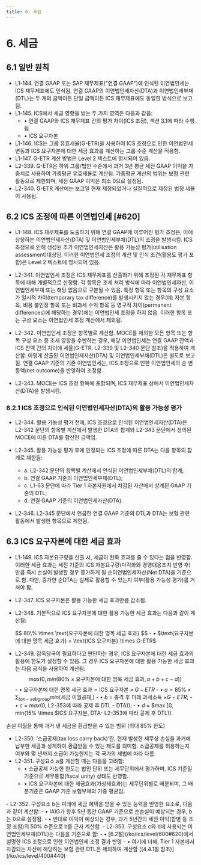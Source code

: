 ```yaml
---
title: 6. 세금
---
```

# 6. 세금
## 6.1 일반 원칙
- L1-144. 연결 GAAP 또는 SAP 재무제표("연결 GAAP")에 인식된 이연법인세는 ICS 재무제표에도 인식됨. 연결 GAAP의 이연법인세자산(DTA)과 이연법인세부채(DTL)는 두 개의 금액이든 단일 금액이든 ICS 재무제표에도 동일한 방식으로 보고됨.
- L1-145. ICS에서 세금 영향을 받는 두 가지 영역은 다음과 같음:
  - • 연결 GAAP와 ICS 재무제표 간의 평가 차이(ICS 조정), 섹션 3.1에 따라 수행됨
  - • ICS 요구자본
- L1-146. ICS는 그룹 유효세율(G-ETR)을 사용하여 ICS 조정으로 인한 이연법인세 변동과 ICS 요구자본에 대한 세금 효과를 계산하는 그룹 수준 계산을 적용함.
- L1-147. G-ETR 계산 방법은 Level 2 텍스트에 명시되어 있음.
- L2-339. G-ETR은 하위 그룹/법인 수준에서 과거 3년 평균 세전 GAAP 이익을 가중치로 사용하여 가중평균 유효세율로 계산됨. 가중평균 계산의 범위는 보험 관련 활동으로 제한되며, 세전 GAAP 이익은 최소 0으로 설정됨.
- L2-340. G-ETR 계산에는 보고일 현재 제정되었거나 실질적으로 제정된 법정 세율이 사용됨.

## 6.2 ICS 조정에 따른 이연법인세 [#620]
- L1-148. ICS 재무제표를 도출하기 위해 연결 GAAP에 이루어진 평가 조정은, 이에 상응하는 이연법인세자산(DTA) 및 이연법인세부채(DTL)의 조정을 발생시킴. ICS 조정으로 인해 생성된 추가 이연법인세자산은 활용 가능성 평가(utilisation assessment)대상임. 이러한 이연법인세 조정의 계산 및 인식 조건(활용도 평가 포함)은 Level 2 텍스트에 명시되어 있음.
- L2-341. 이연법인세 조정은 ICS 재무제표를 산출하기 위해 조정된 각 재무제표 항목에 대해 개별적으로 산정함. 각 항목은 조세 처리 방식에 따라 이연법인세자산, 이연법인세부채 또는 해당 없음으로 구분될 수 있음. 특정 항목 또는 항목의 구성 요소가 일시적 차이(temporary tax difference)를 발생시키지 않는 경우(예: 자본 항목, 비용 불인정 항목 또는 비과세 수익 항목 등 영구적 차이(permanent differences)에 해당하는 경우)에는 이연법인세 조정을 하지 않음. 이러한 항목 또는 구성 요소는 이연법인세 조정 계산에서 제외됨.
- L2-342. 이연법인세 조정은 항목별로 계산함. MOCE를 제외한 모든 항목 또는 항목 구성 요소 중 조세 영향을 수반하는 경우, 해당 이연법인세는 연결 GAAP 잔액과 ICS 잔액 간의 차이에 세율(G-ETR, L2-339 및 L2-340 문단 참조)을 적용하여 계산함. 이렇게 산출된 이연법인세자산(DTA) 및 이연법인세부채(DTL)은 별도로 보고됨. 연결 GAAP 기준의 기존 이연법인세는, ICS 조정으로 인한 이연법인세의 순 변동액(net outcome)을 반영하여 조정함.

- L2-343. MOCE는 ICS 조정 항목에 포함되며, ICS 재무제표 상에서 이연법인세자산(DTA)을 발생시킴.

### 6.2.1 ICS 조정으로 인식된 이연법인세자산(DTA)의 활용 가능성 평가
- L2-344. 활용 가능성 평가 전에, ICS 조정으로 인식된 이연법인세자산(DTA)은 L2-342 문단의 항목별 계산에서 발생한 DTA의 합계와 L2-343 문단에서 정의된 MOCE에 따른 DTA를 합산한 금액임.
- L2-345. 활용 가능성 평가 후에 인정되는 ICS 조정에 따른 DTA는 다음 항목의 합계로 제한됨:
    <GCallout severity="success" title ="ICS 조정으로 인식된 이연법인세자산(DTA)">
    - a. L2-342 문단의 항목별 계산에서 인식된 이연법인세부채(DTL)의 합계;
    - b. 연결 GAAP 기준의 이연법인세부채(DTL);
    - c. L1-63 문단에 따라 Tier 1 자본자원에서 차감된 자산에서 상계된 GAAP 기준의 DTL;
    - d. 연결 GAAP 기준의 이연법인세자산(DTA).
    </GCallout>

- L2-346. L2-345 문단에서 언급한 연결 GAAP 기준의 DTL과 DTA는 보험 관련 활동에서 발생한 항목으로 제한됨.

## 6.3 ICS 요구자본에 대한 세금 효과
- L1-149. ICS 자본요구량을 산출 시, 세금이 완화 효과를 줄 수 있다는 점을 반영함. 이러한 세금 효과는 세전 기준의 ICS 자본요구량(다각화와 경영대응조치 반영 후)만큼 즉시 손실이 발생할 경우 증가하게 될 순이연법인세자산(Net DTA)을 기준으로 함. 다만, 증가한 순DTA는 실제로 활용할 수 있는지 여부(활용 가능성 평가)를 거쳐야 함.
- L2-347. ICS 요구자본은 활용 가능한 세금 효과만큼 감소됨.
- L2-348. 기본적으로 ICS 요구자본에 대한 활용 가능한 세금 효과는 다음과 같이 계산됨:

    <GMath title =" (ICS 요구자본에 대한) 활용 가능한 세금 효과">
    $$
    80\% \times \text{요구자본에 대한 명목 세금 효과}
    $$
    </GMath>
    <GCmt>
        - • $\text{요구자본에 대한 명목 세금 효과} = \text{ICS 요구자본} \times G-ETR$
    </GCmt>


- L2-349. 감독당국이 필요하다고 판단하는 경우, ICS 요구자본에 대한 세금 효과의 활용에 한도가 설정할 수 있음. 그 경우 ICS 요구자본에 대한 활용 가능한 세금 효과는 다음 공식을 사용하여 계산됨:
    <GMath title ="(감독당국의 한도가 있는 경우 ICS 요구자본에 대한) 활용 가능한 세금 효과">
    $$
    max (0, min(80\% \times \text{요구자본에 대한 명목 세금 효과}, a + b + c - d))
    $$
    </GMath>
    <GCmt>
        - • $\text{요구자본에 대한 명목 세금 효과} = \text{ICS 요구자본} \times G-ETR$
        - • $a = 85\% \times \sum_{tax-subgroup} min$(세금 이월공제,<GTooltip label="배분된 요구자본에 대한 명목 세금 효과" desc="refer to paragraph L2-351"/>)
        - • $b$ = 충격 후 미래 과세소득 $\times G-ETR$;
        - • $c$ = $max (0,$ L2-353에 따라 공제 후 DTL - DTA)); 
        - • $d$ = $max [0, min(15\% \times $ICS 요구자본, DTA- L2-353에 따라 공제 후 DTL)].
    </GCmt>

<Accordion activeIndex={[0]}>
<AccordionTab header="a: 이월결손금의 소급공제 ">
손실 이월을 통해 과거 낸 세금을 환급받을 수 있는 범위 (최대 85% 한도)

- L2-350. ‘소급공제(tax loss carry back)’란, 현재 발생한 세무상 손실을 과거에 납부한 세금과 상계하여 환급받을 수 있는 제도를 의미함. 소급공제를 허용하는지 여부와 몇 년까지 소급이 가능한지는 각 국가의 세법에 따라 다름.
- L2-351. 구성요소 a를 계산할 때는 다음을 고려함:
    - • 소급공제 가능한 한도는 법인 단위 또는 세무단위에서 평가하며, ICS 기준일 기준으로 세무통합(fiscal unity) 상태도 반영함.
    - • ICS 요구자본에 대한 세금효과(가상세효과)는 세무단위별로 배분되며, 그 배분기준은 GAAP 기준 보험부채의 가중 평균임.

          
</AccordionTab>
<AccordionTab header="b: 스트레스 후 미래 과세소득 예측 ">
- L2-352. 구성요소 b는 미래에 세금 혜택을 받을 수 있는 능력을 반영한 요소로, 다음과 같이 계산함:
  - • IAIG가 향후 5년 동안 GAAP 기준으로 순손실이 예상되는 경우, b는 0으로 설정됨.
  - • 반대로 이익이 예상되는 경우, 과거 5년간의 세전 이익(합병 등 조정 포함)의 50% 수준으로 b를 근사 계산함.
          
</AccordionTab>
<AccordionTab header="c, d: 이연법인세  ">
- L2-353. 구성요소 c와 d에 사용되는 이연법인세부채(DTL)는 다음을 기준으로 함:
  - • [6.2절](/ko/ics/level/600#620)에서 설명한 ICS 조정으로 인한 이연법인세 조정 결과 반영
  - • 여기에 더해, Tier 1 자본에서 차감되는 자산에 해당하는 보험 관련 DTL은 제외하여 계산함 [(4.4.1절 참조)](/ko/ics/level/400#440)
          
</AccordionTab>
</Accordion>



